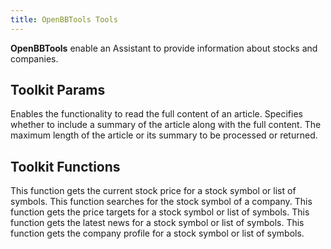```yaml
---
title: OpenBBTools Tools
---
```


**OpenBBTools** enable an Assistant to provide information about stocks and companies.

## Toolkit Params

<ResponseField name="read_article" type="bool" default="True">
  Enables the functionality to read the full content of an article.
</ResponseField>
<ResponseField name="include_summary" type="bool" default="False">
  Specifies whether to include a summary of the article along with the full
  content.
</ResponseField>
<ResponseField name="article_length" type="int">
  The maximum length of the article or its summary to be processed or returned.
</ResponseField>

## Toolkit Functions

<ResponseField name="get_stock_price">
  This function gets the current stock price for a stock symbol or list of
  symbols.
</ResponseField>
<ResponseField name="search_company_symbol">
  This function searches for the stock symbol of a company.
</ResponseField>
<ResponseField name="get_price_targets">
  This function gets the price targets for a stock symbol or list of symbols.
</ResponseField>
<ResponseField name="get_company_news">
  This function gets the latest news for a stock symbol or list of symbols.
</ResponseField>
<ResponseField name="get_company_profile">
  This function gets the company profile for a stock symbol or list of symbols.
</ResponseField>
